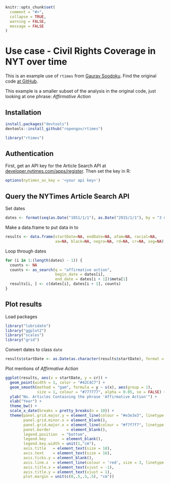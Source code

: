 <!--
%\VignetteEngine{knitr::knitr}
%\VignetteIndexEntry{NYTimes Civil Rights}
%\VignetteEncoding{UTF-8}
-->

```r
knitr::opts_chunk$set(
  comment = "#>",
  collapse = TRUE,
  warning = FALSE, 
  message = FALSE
)
```

Use case - Civil Rights Coverage in NYT over time
=================================================

This is an example use of `rtimes` from [Gaurav Soodoku](http://gbytes.gsood.com/). Find the original code [at GitHub](https://github.com/soodoku/nyt-civil-rights). 

This example is a smaller subset of the analysis in the original code, just looking at one phrase: _Affirmative Action_

## Installation

```r
install.packages("devtools")
devtools::install_github("ropengov/rtimes")
```

```r
library("rtimes")
```

## Authentication

First, get an API key for the Article Search API at [developer.nytimes.com/apps/register](http://developer.nytimes.com/apps/register). Then set the key in R:

```r
options(nytimes_as_key = '<your api key>')
```

## Query the NYTimes Article Search API

Set dates

```r
dates <- format(seq(as.Date("1851/1/1"), as.Date("2015/1/1"), by = "3 months"), "%Y%m%d")
```

Make a data.frame to put data in to

```r
results <- data.frame(startDate=NA, endDate=NA, afam=NA, racial=NA, 
                      aa=NA, black=NA, negro=NA, rd=NA, cr=NA, seg=NA)
```

Loop through dates

```r
for (i in 1:(length(dates) - 1)) {
  counts <- NA
  counts <- as_search(q = "affirmative action", 
                      begin_date = dates[i], 
                      end_date = dates[i + 1])$meta[1]
  results[i, ] <- c(dates[i], dates[i + 1], counts)
}
```

## Plot results

Load packages

```r
library("lubridate")
library("ggplot2")
library("scales")
library("grid")
```

Convert dates to class `date`

```r
results$startDate <- as.Date(as.character(results$startDate), format = "%Y%m%d")
```

Plot mentions of _Affirmative Action_

```r
ggplot(results, aes(x = startDate, y = cr)) +
  geom_point(width = 1, color = "#42C4C7") +
  geom_smooth(method = "gam", formula = y ~ s(x), aes(group = 1), 
              size = 1, colour = "#777777", alpha = 0.05, se = FALSE) +
  ylab("No. Articles Containing the phrase 'Affirmative Action'") +
  xlab("Year") +
  theme_bw() +
  scale_x_date(breaks = pretty_breaks(n = 10)) + 
  theme(panel.grid.major.y = element_line(colour = "#e3e3e3", linetype = "dotted"),
        panel.grid.minor.x = element_blank(),
        panel.grid.major.x = element_line(colour = "#f7f7f7", linetype = "solid"),
        panel.border       = element_blank(),
        legend.position  = "bottom",
        legend.key       = element_blank(),
        legend.key.width = unit(1,"cm"),
        axis.title   = element_text(size = 18),
        axis.text    = element_text(size = 16),
        axis.ticks.y = element_blank(),
        axis.line.x  = element_line(colour = 'red', size = 3, linetype = 'dashed'),
        axis.title.x = element_text(vjust = -1),
        axis.title.y = element_text(vjust = 1),
        plot.margin = unit(c(0,.5,.5,.5), "cm"))
```
